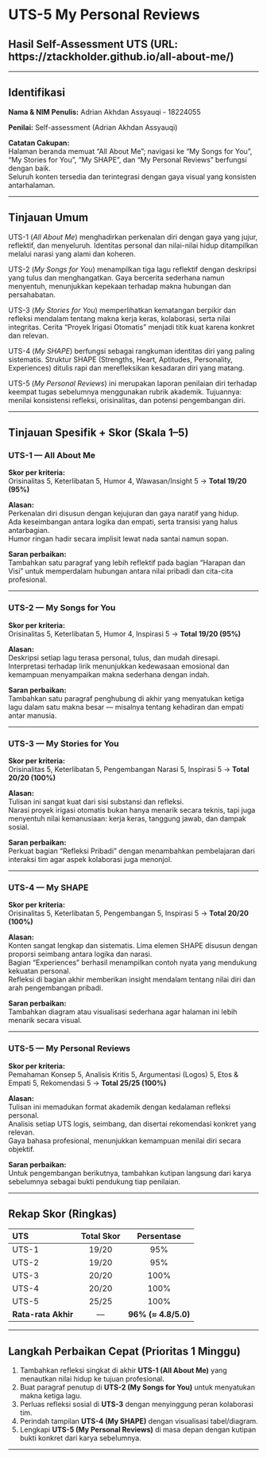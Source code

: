 # UTS-5 My Personal Reviews 

## Hasil Self-Assessment UTS (URL: https://ztackholder.github.io/all-about-me/)

---

## Identifikasi  
**Nama & NIM Penulis:** Adrian Akhdan Assyauqi - 18224055

**Penilai:** Self-assessment (Adrian Akhdan Assyauqi)  

**Catatan Cakupan:**  
Halaman beranda memuat “All About Me”; navigasi ke “My Songs for You”, “My Stories for You”, “My SHAPE”, dan “My Personal Reviews” berfungsi dengan baik.  
Seluruh konten tersedia dan terintegrasi dengan gaya visual yang konsisten antarhalaman.

---

## Tinjauan Umum  

UTS-1 (*All About Me*) menghadirkan perkenalan diri dengan gaya yang jujur, reflektif, dan menyeluruh. Identitas personal dan nilai-nilai hidup ditampilkan melalui narasi yang alami dan koheren.  

UTS-2 (*My Songs for You*) menampilkan tiga lagu reflektif dengan deskripsi yang tulus dan menghangatkan. Gaya bercerita sederhana namun menyentuh, menunjukkan kepekaan terhadap makna hubungan dan persahabatan.  

UTS-3 (*My Stories for You*) memperlihatkan kematangan berpikir dan refleksi mendalam tentang makna kerja keras, kolaborasi, serta nilai integritas. Cerita “Proyek Irigasi Otomatis” menjadi titik kuat karena konkret dan relevan.  

UTS-4 (*My SHAPE*) berfungsi sebagai rangkuman identitas diri yang paling sistematis. Struktur SHAPE (Strengths, Heart, Aptitudes, Personality, Experiences) ditulis rapi dan merefleksikan kesadaran diri yang matang.  

UTS-5 (*My Personal Reviews*) ini merupakan laporan penilaian diri terhadap keempat tugas sebelumnya menggunakan rubrik akademik. Tujuannya: menilai konsistensi refleksi, orisinalitas, dan potensi pengembangan diri.

---

## Tinjauan Spesifik + Skor (Skala 1–5)

### UTS-1 — All About Me
**Skor per kriteria:**  
Orisinalitas 5, Keterlibatan 5, Humor 4, Wawasan/Insight 5 → **Total 19/20 (95%)**  

**Alasan:**  
Perkenalan diri disusun dengan kejujuran dan gaya naratif yang hidup.  
Ada keseimbangan antara logika dan empati, serta transisi yang halus antarbagian.  
Humor ringan hadir secara implisit lewat nada santai namun sopan.  

**Saran perbaikan:**  
Tambahkan satu paragraf yang lebih reflektif pada bagian “Harapan dan Visi” untuk memperdalam hubungan antara nilai pribadi dan cita-cita profesional.

---

### UTS-2 — My Songs for You
**Skor per kriteria:**  
Orisinalitas 5, Keterlibatan 5, Humor 4, Inspirasi 5 → **Total 19/20 (95%)**

**Alasan:**  
Deskripsi setiap lagu terasa personal, tulus, dan mudah diresapi.  
Interpretasi terhadap lirik menunjukkan kedewasaan emosional dan kemampuan menyampaikan makna sederhana dengan indah.  

**Saran perbaikan:**  
Tambahkan satu paragraf penghubung di akhir yang menyatukan ketiga lagu dalam satu makna besar — misalnya tentang kehadiran dan empati antar manusia.

---

### UTS-3 — My Stories for You
**Skor per kriteria:**  
Orisinalitas 5, Keterlibatan 5, Pengembangan Narasi 5, Inspirasi 5 → **Total 20/20 (100%)**

**Alasan:**  
Tulisan ini sangat kuat dari sisi substansi dan refleksi.  
Narasi proyek irigasi otomatis bukan hanya menarik secara teknis, tapi juga menyentuh nilai kemanusiaan: kerja keras, tanggung jawab, dan dampak sosial.  

**Saran perbaikan:**  
Perkuat bagian “Refleksi Pribadi” dengan menambahkan pembelajaran dari interaksi tim agar aspek kolaborasi juga menonjol.

---

### UTS-4 — My SHAPE
**Skor per kriteria:**  
Orisinalitas 5, Keterlibatan 5, Pengembangan 5, Inspirasi 5 → **Total 20/20 (100%)**

**Alasan:**  
Konten sangat lengkap dan sistematis. Lima elemen SHAPE disusun dengan proporsi seimbang antara logika dan narasi.  
Bagian “Experiences” berhasil menampilkan contoh nyata yang mendukung kekuatan personal.  
Refleksi di bagian akhir memberikan insight mendalam tentang nilai diri dan arah pengembangan pribadi.  

**Saran perbaikan:**  
Tambahkan diagram atau visualisasi sederhana agar halaman ini lebih menarik secara visual.

---

### UTS-5 — My Personal Reviews
**Skor per kriteria:**  
Pemahaman Konsep 5, Analisis Kritis 5, Argumentasi (Logos) 5, Etos & Empati 5, Rekomendasi 5 → **Total 25/25 (100%)**

**Alasan:**  
Tulisan ini memadukan format akademik dengan kedalaman refleksi personal.  
Analisis setiap UTS logis, seimbang, dan disertai rekomendasi konkret yang relevan.  
Gaya bahasa profesional, menunjukkan kemampuan menilai diri secara objektif.  

**Saran perbaikan:**  
Untuk pengembangan berikutnya, tambahkan kutipan langsung dari karya sebelumnya sebagai bukti pendukung tiap penilaian.

---

## Rekap Skor (Ringkas)

| **UTS** | **Total Skor** | **Persentase** |
|:--------|:--------------:|:---------------:|
| UTS-1 | 19/20 | 95% |
| UTS-2 | 19/20 | 95% |
| UTS-3 | 20/20 | 100% |
| UTS-4 | 20/20 | 100% |
| UTS-5 | 25/25 | 100% |
| **Rata-rata Akhir** | — | **96% (≈ 4.8/5.0)** |

---

## Langkah Perbaikan Cepat (Prioritas 1 Minggu)

1. Tambahkan refleksi singkat di akhir **UTS-1 (All About Me)** yang menautkan nilai hidup ke tujuan profesional.  
2. Buat paragraf penutup di **UTS-2 (My Songs for You)** untuk menyatukan makna ketiga lagu.  
3. Perluas refleksi sosial di **UTS-3** dengan menyinggung peran kolaborasi tim.  
4. Perindah tampilan **UTS-4 (My SHAPE)** dengan visualisasi tabel/diagram.  
5. Lengkapi **UTS-5 (My Personal Reviews)** di masa depan dengan kutipan bukti konkret dari karya sebelumnya.

---
